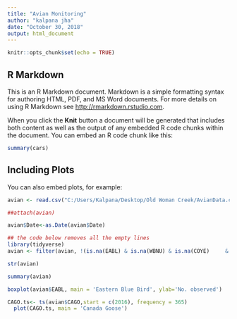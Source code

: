 ---
title: "Avian Monitoring"
author: "kalpana jha"
date: "October 30, 2018"
output: html_document
---

```{r setup, include=FALSE}
knitr::opts_chunk$set(echo = TRUE)
```

## R Markdown

This is an R Markdown document. Markdown is a simple formatting syntax for authoring HTML, PDF, and MS Word documents. For more details on using R Markdown see <http://rmarkdown.rstudio.com>.

When you click the **Knit** button a document will be generated that includes both content as well as the output of any embedded R code chunks within the document. You can embed an R code chunk like this:

```{r cars}
summary(cars)
```

## Including Plots

You can also embed plots, for example:

```{r pressure, echo=FALSE}
avian <- read.csv("C:/Users/Kalpana/Desktop/Old Woman Creek/AvianData.csv", header = TRUE, stringsAsFactors=FALSE)

##attach(avian)

avian$Date<-as.Date(avian$Date)

## the code below removes all the empty lines 
library(tidyverse)
avian <- filter(avian, !(is.na(EABL) & is.na(WBNU) & is.na(COYE)	 & is.na(EAKI) & is.na(MALL) & is.na(CAGO) & is.na(MODO) & is.na(MAWR) & is.na(CATE) & is.na(GREG) & is.na(WODU) & is.na(GBHE) & is.na(RBWO) & is.na(WOTH) & is.na(GRFL) & is.na(AMRE) & is.na(EATO)))

str(avian)

summary(avian)


```
```{r}
boxplot(avian$EABL, main = 'Eastern Blue Bird', ylab='No. observed')
```
```{r}
CAGO.ts<- ts(avian$CAGO,start = c(2016), frequency = 365)
  plot(CAGO.ts, main = 'Canada Goose')
```





